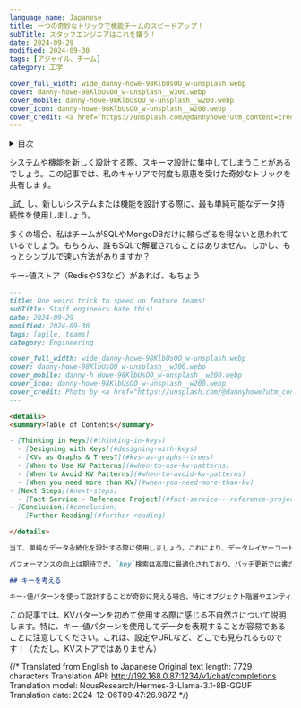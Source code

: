 ```yaml
---
language_name: Japanese
title: 一つの奇妙なトリックで機能チームのスピードアップ！
subTitle: スタッフエンジニアはこれを嫌う！
date: 2024-09-29
modified: 2024-09-30
tags: [アジャイル、チーム]
category: 工学

cover_full_width: wide_danny-howe-98KlbUsOO_w-unsplash.webp
cover: danny-howe-98KlbUsOO_w-unsplash__w300.webp
cover_mobile: danny-howe-98KlbUsOO_w-unsplash__w200.webp
cover_icon: danny-howe-98KlbUsOO_w-unsplash__w200.webp
cover_credit: <a href="https://unsplash.com/@dannyhowe?utm_content=creditCopyText&utm_medium=referral&utm_source=unsplash">ダニー・ハウ</a> さんの写真 by <a href="https://unsplash.com/photos/red-and-white-neon-light-signage-98KlbUsOO_w?utm_content=creditCopyText&utm_medium=referral&utm_source=unsplash">Unsplash</a>
---
```


<details>
<summary>目次</summary>

- [キーを考える](#thinking-in-keys)
  - [キーデザイン](#designing-with-keys)
  - [KVsはグラフと木?](#kvs-as-graphs--trees)
  - [KVパターンを使う時](#when-to-use-kv-patterns)
  - [KVパターンを避ける時](#when-to-avoid-kv-patterns)
  - [KV以外が必要なとき](#when-you-need-more-than-kv)
- [次のステップ](#next-steps)
  - [Fact Service - 参照プロジェクト](#fact-service---reference-project)
- [結論](#conclusion)
  - [さらなる読み物](#further-reading)

</details>

システムや機能を新しく設計する際、スキーマ設計に集中してしまうことがあるでしょう。この記事では、私のキャリアで何度も恩恵を受けた奇妙なトリックを共有します。

<section class="breakout">
  _試_ し、新しいシステムまたは機能を設計する際に、最も単純可能なデータ持続性を使用しましょう。
</section>

多くの場合、私はチームがSQLやMongoDBだけに頼らざるを得ないと思われているでしょう。もちろん、誰もSQLで解雇されることはありません。しかし、もっとシンプルで速い方法がありますか？

キー-値ストア（RedisやS3など）があれば、もちょう

```markdown
---
title: One weird trick to speed up feature teams!
subTitle: Staff engineers hate this!
date: 2024-09-29
modified: 2024-09-30
tags: [agile, teams]
category: Engineering

cover_full_width: wide_danny-howe-98KlbUsOO_w-unsplash.webp
cover: danny-howe-98KlbUsOO_w-unsplash__w300.webp
cover_mobile: danny-h Howe-98KlbUsOO_w-unsplash__w200.webp
cover_icon: danny-howe-98KlbUsOO_w-unsplash__w200.webp
cover_credit: Photo by <a href="https://unsplash.com/@dannyhowe?utm_content=creditCopyText&utm_medium=referral&utm_source=unsplash">Danny Howe</a> on <a href="https://unsplash.com/photos/red-and-white-neon-light-signage-98KlbUsOO_w?utm_content=creditCopyText&utm_medium=referral&utm_source=unsplash">Unsplash</a>
---

<details>
<summary>Table of Contents</summary>

- [Thinking in Keys](#thinking-in-keys)
  - [Designing with Keys](#designing-with-keys)
  - [KVs as Graphs & Trees?](#kvs-as-graphs--trees)
  - [When to Use KV Patterns](#when-to-use-kv-patterns)
  - [When to Avoid KV Patterns](#when-to-avoid-kv-patterns)
  - [When you need more than KV](#when-you-need-more-than-kv)
- [Next Steps](#next-steps)
  - [Fact Service - Reference Project](#fact-service---reference-project)
- [Conclusion](#conclusion)
  - [Further Reading](#further-reading)

</details>

当て、単純なデータ永続化を設計する際に使用しましょう。これにより、データレイヤーコードの再利用とスキーマ設計およびマイグレーションに関連するコストを節約できます。変更が必ずしも起こる場合、これは開発の初期段階で軽微な速度アップにつながります。

パフォーマンスの向上は期待でき、`key`検索は高度に最適化されており、バッチ更新では書き込みが利益を受けます。

## キーを考える

キー-値パターンを使って設計することが奇妙に見える場合、特にオブジェクト階層やエンティティ関係図でシステムを直接実装していることから、データストアの選択が難しいでしょう。
```

この記事では、KVパターンを初めて使用する際に感じる不自然さについて説明します。特に、キー-値パターンを使用してデータを表現することが容易であることに注意してください。これは、設定やURLなど、どこでも見られるものです！（ただし、KVストアではありません） 


{/* Translated from English to Japanese
Original text length: 7729 characters
Translation API: http://192.168.0.87:1234/v1/chat/completions
Translation model: NousResearch/Hermes-3-Llama-3.1-8B-GGUF
Translation date: 2024-12-06T09:47:26.987Z */}


